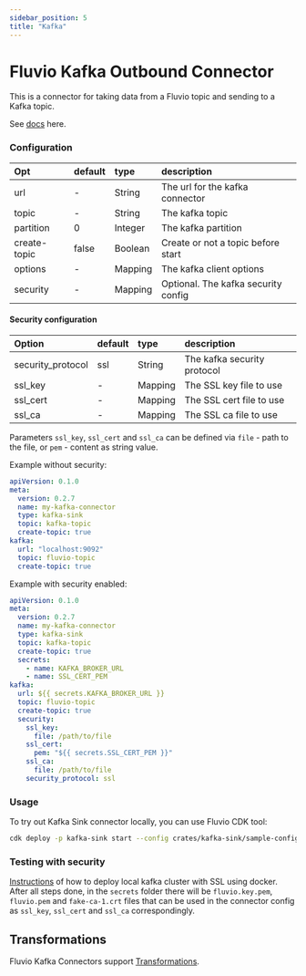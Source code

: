 ```yaml
---
sidebar_position: 5
title: "Kafka"
---
```


# Fluvio Kafka Outbound Connector

This is a connector for taking data from a Fluvio topic and sending to a Kafka topic.

See [docs](https://www.fluvio.io/connectors/outbound/kafka/) here.

### Configuration

| Opt            | default               | type     | description                            |
| :---           | :---                  | :---     | :----                                  |
| url            | -                     | String   | The url for the kafka connector        |
| topic          | -                     | String   | The kafka topic                        |
| partition      | 0                     | Integer  | The kafka partition                    |
| create-topic   | false                 | Boolean  | Create or not a topic before start     |
| options        | -                     | Mapping  | The kafka client options               |
| security       | -                     | Mapping  | Optional. The kafka security config    |

#### Security configuration
| Option               | default  | type     | description                            |
| :---                 | :---     | :---     | :----                                  |
| security_protocol    | ssl      | String   | The kafka security protocol            |
| ssl_key              | -        | Mapping  | The SSL key file to use                |
| ssl_cert             | -        | Mapping  | The SSL cert file to use               |
| ssl_ca               | -        | Mapping  | The SSL ca file to use                 |

Parameters `ssl_key`, `ssl_cert` and `ssl_ca` can be defined via `file` - path to the file, or `pem` - content as string value.

Example without security:
```yaml
apiVersion: 0.1.0
meta:
  version: 0.2.7
  name: my-kafka-connector
  type: kafka-sink
  topic: kafka-topic
  create-topic: true
kafka:
  url: "localhost:9092"
  topic: fluvio-topic
  create-topic: true
```

Example with security enabled:
```yaml
apiVersion: 0.1.0
meta:
  version: 0.2.7
  name: my-kafka-connector
  type: kafka-sink
  topic: kafka-topic
  create-topic: true
  secrets:
    - name: KAFKA_BROKER_URL
    - name: SSL_CERT_PEM
kafka:
  url: ${{ secrets.KAFKA_BROKER_URL }}
  topic: fluvio-topic
  create-topic: true
  security:
    ssl_key:
      file: /path/to/file
    ssl_cert:
      pem: "${{ secrets.SSL_CERT_PEM }}"
    ssl_ca:
      file: /path/to/file
    security_protocol: ssl
```

### Usage
To try out Kafka Sink connector locally, you can use Fluvio CDK tool:

```bash
cdk deploy -p kafka-sink start --config crates/kafka-sink/sample-config.yaml
```

### Testing with security
[Instructions](https://github.com/galibey/kafka-docker-ssl) of how to deploy local kafka cluster with SSL using docker.
After all steps done, in the `secrets` folder there will be `fluvio.key.pem`, `fluvio.pem` and `fake-ca-1.crt` files that can be used
in the connector config as `ssl_key`, `ssl_cert` and `ssl_ca` correspondingly.

## Transformations
Fluvio Kafka Connectors support [Transformations](https://www.fluvio.io/docs/concepts/transformations-chain/).
